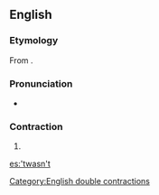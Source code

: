 ==English==

===Etymology===
From {{suffix|'twas|n't|lang=en|alt1=’twas|alt2=n’t}}.

===Pronunciation===
* {{a|UK}} {{IPA|/ˈtwɒzn̩t/}}

===Contraction===
{{en-cont|head=’twasn’t}}

# {{contraction of|[[it]] [[was]] [[not]]}}

[[Category:English double contractions]]

[[es:'twasn't]]